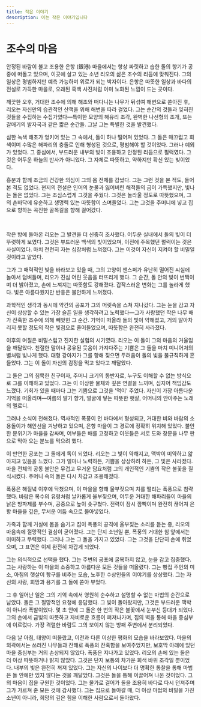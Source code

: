 ```yaml
---
title: 작은 이야기
description: 이는 작은 이야기입니다
---
```


# 조수의 마음

안정된 바람이 불고 조용한 은항 (銀港) 마을에서는 항상 짜릿하고 습한 돌의 향기가 공중에 떠돌고 있으며, 이곳에 살고 있는 소년 리오의 삶은 조수의 리듬에 맞춰진다. 그의 일상은 평범하지만 예측 가능하며 위로가 되는 박자이다. 은항은 따뜻한 일상과 바다의 전설로 가득한 마을로, 오래된 흑백 사진처럼 이미 노화된 느낌이 드는 곳이다.

깨끗한 오후, 거대한 조수에 의해 해초와 떠다니는 나무가 뒤섞여 해변으로 쏟아진 후, 리오는 자신만의 습관적인 산책을 위해 해변을 따라 걸었다. 그는 순간의 것들과 잊혀진 것들을 수집하는 수집가였다—특이한 모양의 해유리 조각, 완벽한 나선형의 조개, 또는 갈매기의 발자국과 같은 짧은 순간들. 그날 그는 특별한 것을 발견했다.

심한 녹색 해초가 엉키어 있는 그 속에서, 돌이 하나 떨어져 있었다. 그 돌은 매끄럽고 회색이며 수많은 해파리의 충돌로 인해 형성된 것으로, 평범해야 할 것이었다. 그러나 예외가 있었다. 그 중심에서, 부드러운 내부의 빛이 조용하고 안정된 리듬으로 펄럭였다. 그것은 어두운 하늘의 반사가 아니었다. 그 자체로 따뜻하고, 약하지만 확신 있는 빛이었다.

흥분과 함께 조금의 건강한 의심이 그의 몸 전체를 감쌌다. 그는 그런 것을 본 적도, 들어 본 적도 없었다. 현지의 전설은 인어의 눈물과 잃어버린 해적들의 금이 가득했지만, 빛나는 돌은 없었다. 그는 조심스럽게 그것을 주웠다. 그것은 놀라울 정도로 따뜻했으며, 그의 손바닥에 유순하고 생명력 있는 따뜻함이 스며들었다. 그는 그것을 주머니에 넣고 집으로 향하는 곡진한 골목길을 향해 걸어갔다.

<br />

작은 방에 돌아온 리오는 그 발견을 더 신중히 조사했다. 어두운 실내에서 돌의 빛이 더 뚜렷하게 보였다. 그것은 부드러운 백색의 빛이었으며, 이전에 주목했던 펄럭이는 것은 사실이었다. 마치 천천히 자는 심장처럼 느껴졌다. 그는 이것이 자신이 지켜야 할 비밀일 것이라고 알았다.

그가 그 매력적인 빛을 바라보고 있을 때, 그의 고양이 잰스퍼가 유난히 떨어진 씨실에 놀아서 덤벼들며, 리오가 진심 어린 웃음을 터뜨리게 했다. 그 순간, 돌 안의 빛이 번쩍이며 더 밝아졌고, 손에 느껴지는 따뜻함도 강해졌다. 갑작스러운 변화는 그를 놀라게 했다. 빛은 아름다웠지만 반응은 불안하게 느껴졌다.

과학적인 생각과 동시에 약간의 공포가 그의 머릿속을 스쳐 지나갔다. 그는 눈을 감고 자신이 상상할 수 있는 가장 슬픈 일을 생각하려고 노력했다—그가 사랑했던 작은 나무 배가 잔혹한 조수에 의해 빼앗힌 그 순간. 기억이 떠올라 돌의 빛이 약해졌고, 거의 알아차리지 못할 정도의 작은 빛점으로 줄어들었으며, 따뜻함은 완전히 사라졌다.

이후의 며칠은 비밀스럽고 진지한 실험의 시기였다. 리오는 이 돌이 그의 마음의 거울임을 깨달았다. 친절한 말이나 공유된 웃음이 가져다주는 기쁨은 그 돌을 마치 미니어처의 별처럼 빛나게 했다. 대형 강아지가 그를 향해 짖으면 두려움이 돌의 빛을 불규칙하게 흔들었다. 그는 이 돌이 자신의 감정을 먹고 있다고 깨달았다.

그 돌은 그의 침묵한 친구이자, 주머니 크기의 동반자로, 누구도 이해할 수 없는 방식으로 그를 이해하고 있었다. 그는 이 이상한 물체와 깊은 연결을 느끼며, 심지어 책임감도 느꼈다. 기회가 있을 때마다 그는 기쁨으로 그것을 '먹이' 주었다. 자신이 가장 아름다운 기억을 떠올리며—여름의 딸기 향기, 얼굴에 닿는 따뜻한 햇살, 어머니의 안아주는 노래의 멜로디.

그러나 소식이 전해졌다. 역사적인 폭풍이 먼 바다에서 형성되고, 거대한 비와 바람의 소용돌이가 해안선을 겨냥하고 있으며, 은항 마을이 그 경로에 정확히 위치해 있었다. 불안한 분위기가 마을을 감싸며, 어부들은 배를 고정하고 이웃들은 서로 도와 창문을 나무 판으로 막아 오는 분노를 막으려 했다.

이 만연한 공포는 그 돌에게 독이 되었다. 리오는 그 빛이 약해지고, 맥박이 미약하고 얇아지고 있음을 느꼈다. 그가 얼마나 노력하든, 기쁨을 상상하려 하든, 그 빛은 사라졌다. 마을 전체의 공동 불안은 무겁고 무거운 담요처럼 그의 개인적인 기쁨의 작은 불꽃을 질식시켰다. 주머니 속의 돌은 다시 차갑고 조용해졌다.

폭풍은 해질녘 이후에 닥쳤으며, 이 마을을 향해 울부짖으며 치를 떨리는 폭풍으로 침략했다. 바람은 복수의 유령처럼 날카롭게 울부짖으며, 어두운 거대한 해파리들이 마을의 낡은 방파제를 부수며, 공중으로 높이 솟구쳤다. 전력이 잠시 깜빡이며 완전히 끊어져 은항 마을을 깊은, 무서운 어둠 속으로 몰아넣었다.

가족과 함께 거실에 몸을 숨기고 집이 폭풍의 공격에 울부짖는 소리를 듣는 중, 리오의 마음속에 절망적인 결심이 굳어졌다. 그는 단지 소년일 뿐, 폭풍의 거대한 힘 앞에서는 미미하고 무력했다. 그러나 그는 그 돌을 가지고 있었다. 그는 그것을 단단히 손에 쥐었으며, 그 표면은 이제 완전히 차갑게 되었다.

그는 의식적으로 선택을 했다. 그는 주변의 공포에 굴복하지 않고, 눈을 감고 집중했다. 그는 사랑하는 이 마을의 소중하고 아름다운 모든 것들을 떠올렸다. 그는 빵집 주인의 미소, 아침의 햇살이 항구를 비추는 모습, 노후한 수상인들의 이야기를 상상했다. 그는 자신의 사랑, 희망과 용기를 그 돌에 쏟아 부었다.

그 후 일어난 일은 그의 기억 속에서 영원히 순수하고 설명할 수 없는 마법의 순간으로 남았다. 돌은 그 절망적인 요청에 응답했다. 그 빛이 돌아왔지만, 그것은 부드러운 맥박이 아니라 폭발이었다. 몇 초 안에 그 돌은 한 번의 작은 불꽃에서 눈부신 등대가 되었다. 그의 손에서 금빛의 따뜻하고 자비로운 흐름이 퍼져나가며, 집의 벽을 통해 마을 중심부에 이르렀다. 가장 격렬한 바람도 그의 보이지 않는 방패 주변에서 분리되었다.

다음 날 아침, 태양이 떠올랐고, 이전과 다른 이상한 평화의 모습을 바라보았다. 마을의 외곽에서는 쓰러진 나무들과 잔해로 폭풍의 잔혹함을 보여주었지만, 보호막 아래에 있던 마을 중심부는 거의 손상되지 않았다. 폭풍은 지나가고 있었다. 리오의 손에 있는 돌은 더 이상 따뜻하거나 밝지 않았다. 그것은 단지 보통의 차가운 회색 바위 조각일 뿐이었다. 내부의 빛은 완전히 꺼져 있었다. 그는 자신의 나이보다 더 명확한 통찰을 통해 마법은 돌 안에만 있지 않다는 것을 깨달았다. 그것은 돌을 통해 이끌어져 나온 것이었다. 그의 마음이 집을 구원한 것이었다. 그는 물가로 걸어가 돌을 조용히 바다로 다시 던져주며 그가 가르쳐 준 모든 것에 감사했다. 그는 집으로 돌아갈 때, 더 이상 마법의 비밀을 가진 소년이 아니라, 희망의 깊은 힘을 이해한 사람으로서 돌아왔다.